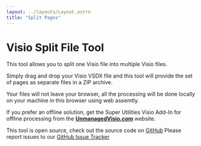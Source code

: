 ```yaml
---
layout: ../layouts/Layout.astro
title: "Split Pages"
---
```



# Visio Split File Tool

This tool allows you to split one Visio file into multiple Visio files.

Simply drag and drop your Visio VSDX file and this tool will provide the set of pages as separate files in a ZIP archive.

Your files will not leave your browser, all the processing will be done locally on your machine in this browser using web assemtly.

If you prefer an offline solution, get the  Super Utilities Visio Add-In for offline processing from the <a href="https://unmanagedvisio.com/products/vsu" target="_blank"><strong>UnmanagedVisio.com</strong></a> website.

This tool is open source, check out the source code on [GitHub](https://github.com/nbelyh/VisioWebTools)
Please report issues to our [GitHub Issue Tracker](https://github.com/nbelyh/VisioWebTools/issues)

<SplitPages client:load />
